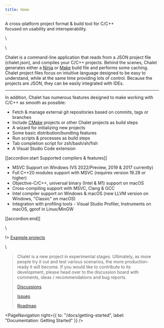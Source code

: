 ```yaml
---
title: Home
---
```


<PageHeading />

<Tagline>A cross-platform project format &amp; build tool for C/C++<br/>focused on usability and interoperability.</Tagline>

\\

<TermDemo />

\\

Chalet is a command-line application that reads from a JSON project file (chalet.json), and compiles your C/C++ projects. Behind the scenes, Chalet generates either a [Ninja](//ninja-build.org/) or [Make](//en.wikipedia.org/wiki/Make_(software)) build file and performs some caching. Chalet project files focus on intuitive language designed to be easy to understand, while at the same time providing lots of control. Because the projects are JSON, they can be easily integrated with IDEs.

---

In addition, Chalet has numerous features designed to make working with C/C++ as smooth as possible:

* Fetch & manage external git repositories based on commits, tags or branches
* Include [CMake](//cmake.org/) projects or other Chalet projects as build steps
* A wizard for initializing new projects
* Some basic distribution/bundling features
* Run scripts & processes as build steps
* Tab completion script for zsh/bash/sh/fish
* A Visual Studio Code extension

[[accordion:start Supported compilers & features]]

* MSVC Support on Windows (VS 2022/Preview, 2019 & 2017 currently)
* Full C++20 modules support with MSVC (requires version 19.28 or higher)
* Objective-C/C++, universal binary (Intel & M1) support on macOS
* Cross-compiling support with MSVC, Clang & GCC
* Intel compiler support on Windows & macOS (new LLVM version on Windows, "Classic" on macOS)
* Integration with profiling tools - Visual Studio Profiler, Instruments on macOS, gprof in Linux/MinGW

[[accordion:end]]

\

!> [Example projects](//github.com/orgs/chalet-org/repositories?q=chalet-example)

\

> Chalet is a new project in experimental stages. Ultimately, as more people try it out and test various scenarios, the more production-ready it will become. If you would like to contribute to its development, please head over to the discussion board with comments, ideas / recommendations and bug reports.
>
> [Discussions](//github.com/chalet-org/chalet/discussions)
>
> [Issues](//github.com/chalet-org/chalet/issues)
>
> [Roadmap](//github.com/chalet-org/chalet/projects)


<PageNavigation right={{ to: "/docs/getting-started", label: "Documentation: Getting Started" }} />


